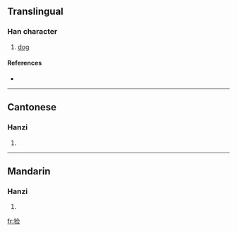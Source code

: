 {{see|獫}}
==Translingual==

===Han character===
{{Han char|rn=94|rad=犬|as=07|sn=10|four=|canj=大竹人一一 (KHOMM)}}

# [[dog]]

====References====
* {{Han ref|kx=0712.071|hdz=21349.140|uh=7303|ud=29443}}

----

==Cantonese==

===Hanzi===
{{yue-hanzi|jyut=|y=him2}}

# {{defn|Cantonese}}

----

==Mandarin==

===Hanzi===
{{cmn-hanzi|tra=獫|pin=[[xiǎn]] ([[xian3]])|wg=hsien<sup>3</sup>}}

# {{defn|Mandarin}}

[[fr:猃]]